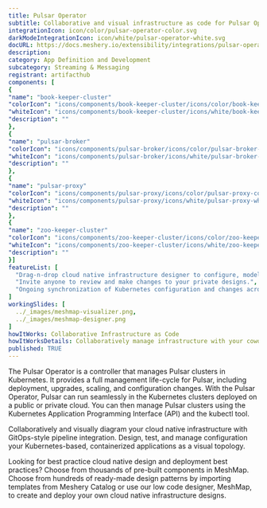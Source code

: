 ```yaml
---
title: Pulsar Operator
subtitle: Collaborative and visual infrastructure as code for Pulsar Operator
integrationIcon: icon/color/pulsar-operator-color.svg
darkModeIntegrationIcon: icon/white/pulsar-operator-white.svg
docURL: https://docs.meshery.io/extensibility/integrations/pulsar-operator
description: 
category: App Definition and Development
subcategory: Streaming & Messaging
registrant: artifacthub
components: [
{
"name": "book-keeper-cluster"
"colorIcon": "icons/components/book-keeper-cluster/icons/color/book-keeper-cluster-color.svg"
"whiteIcon": "icons/components/book-keeper-cluster/icons/white/book-keeper-cluster-white.svg"
"description": ""
},
{
"name": "pulsar-broker"
"colorIcon": "icons/components/pulsar-broker/icons/color/pulsar-broker-color.svg"
"whiteIcon": "icons/components/pulsar-broker/icons/white/pulsar-broker-white.svg"
"description": ""
},
{
"name": "pulsar-proxy"
"colorIcon": "icons/components/pulsar-proxy/icons/color/pulsar-proxy-color.svg"
"whiteIcon": "icons/components/pulsar-proxy/icons/white/pulsar-proxy-white.svg"
"description": ""
},
{
"name": "zoo-keeper-cluster"
"colorIcon": "icons/components/zoo-keeper-cluster/icons/color/zoo-keeper-cluster-color.svg"
"whiteIcon": "icons/components/zoo-keeper-cluster/icons/white/zoo-keeper-cluster-white.svg"
"description": ""
}]
featureList: [
  "Drag-n-drop cloud native infrastructure designer to configure, model, and deploy your workloads.",
  "Invite anyone to review and make changes to your private designs.",
  "Ongoing synchronization of Kubernetes configuration and changes across any number of clusters."
]
workingSlides: [
  ../_images/meshmap-visualizer.png,
  ../_images/meshmap-designer.png
]
howItWorks: Collaborative Infrastructure as Code
howItWorksDetails: Collaboratively manage infrastructure with your coworkers synchronously sharing the same designs.
published: TRUE
---
```

<p>
The Pulsar Operator is a controller that manages Pulsar clusters in Kubernetes. It provides a full management life-cycle for Pulsar, including deployment, upgrades, scaling, and configuration changes. With the Pulsar Operator, Pulsar can run seamlessly in the Kubernetes clusters deployed on a public or private cloud. You can then manage Pulsar clusters using the Kubernetes Application Programming Interface (API) and the kubectl tool.
</p>
<p>
    Collaboratively and visually diagram your cloud native infrastructure with GitOps-style pipeline integration. Design, test, and manage configuration your Kubernetes-based, containerized applications as a visual topology.
</p>
<p>
    Looking for best practice cloud native design and deployment best practices? Choose from thousands of pre-built components in MeshMap. Choose from hundreds of ready-made design patterns by importing templates from Meshery Catalog or use our low code designer, MeshMap, to create and deploy your own cloud native infrastructure designs.
</p>
